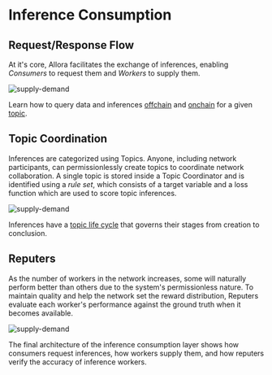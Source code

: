# Inference Consumption

## Request/Response Flow
At it's core, Allora facilitates the exchange of inferences, enabling _Consumers_ to request them and _Workers_ to supply them. 

![supply-demand](/exchange-inferences.jpg)

Learn how to query data and inferences [offchain](/devs/consumers/offchain-query-existing-topics) and [onchain](/devs/consumers/onchain-query-existing-data) for a given [topic](/home/key-terms#topics).

## Topic Coordination

Inferences are categorized using Topics. Anyone, including network participants, can permissionlessly create topics to coordinate network collaboration. 
A single topic is stored inside a Topic Coordinator and is identified using a _rule set_, which consists of a target variable and a loss function which are used to score topic inferences.

![supply-demand](/topic-coordinator.jpg)

Inferences have a [topic life cycle](/devs/topic-creators/topic-life-cycle) that governs their stages from creation to conclusion.

## Reputers

As the number of workers in the network increases, some will naturally perform better than others due to the system's permissionless nature. 
To maintain quality and help the network set the reward distribution, Reputers evaluate each worker's performance against the ground truth when it becomes available.

![supply-demand](/reputers.jpg)

The final architecture of the inference consumption layer shows how consumers request inferences, how workers supply them, and how reputers verify the accuracy of inference workers.